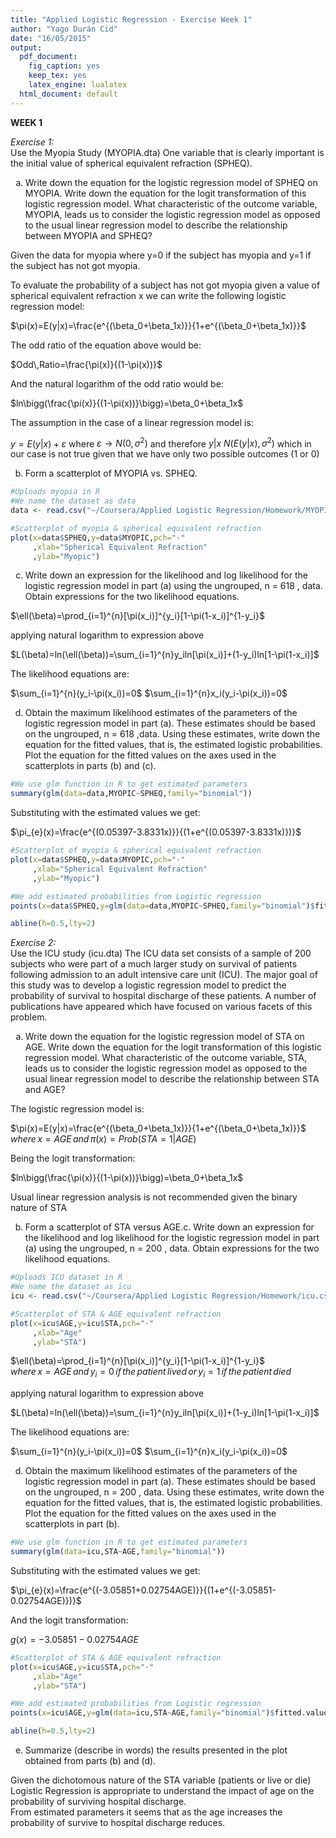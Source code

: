 ```yaml
---
title: "Applied Logistic Regression - Exercise Week 1"
author: "Yago Durán Cid"
date: "16/05/2015"
output:
  pdf_document:
    fig_caption: yes
    keep_tex: yes
    latex_engine: lualatex
  html_document: default
---
```

  
**WEEK  1**	
  
*Exercise 1:*  
Use the Myopia Study (MYOPIA.dta) One variable that is clearly important is the initial value of spherical equivalent refraction (SPHEQ).

a. Write down the equation for the logistic regression model of SPHEQ on MYOPIA. Write down the equation for the logit transformation of this logistic regression model. What characteristic of the outcome variable, MYOPIA, leads us to consider the logistic regression model as opposed to the usual linear regression model to describe the relationship between MYOPIA and SPHEQ?
  
Given the  data for myopia where y=0 if the subject has myopia and y=1 if the subject has not got myopia.
  
To evaluate the probability of a subject has not got myopia given a value of spherical equivalent refraction x we can write the following logistic regression model:  
  
  $\pi(x)=E(y|x)=\frac{e^{(\beta_0+\beta_1x)}}{1+e^{(\beta_0+\beta_1x)}}$  
  
The odd ratio of the equation above would be:  
  
  $Odd\,Ratio=\frac{\pi(x)}{(1-\pi(x))}$  
  
And the natural logarithm of the odd ratio  would be:  
  
  $ln\bigg(\frac{\pi(x)}{(1-\pi(x))}\bigg)=\beta_0+\beta_1x$
   
The assumption in the case of a linear regression model is:  
  
  $y=E(y|x)+\varepsilon$ where $\varepsilon \rightarrow N(0,\sigma^2)$ and therefore $y|x~N(E(y|x),\sigma^2)$ which in our case is not true given that we have only two possible outcomes (1 or 0)
  
b. Form a scatterplot of MYOPIA vs. SPHEQ.

```r
#Uploads myopia in R
#We name the dataset as data
data <- read.csv("~/Coursera/Applied Logistic Regression/Homework/MYOPIA-fixed.csv")

#Scatterplot of myopia & spherical equivalent refraction
plot(x=data$SPHEQ,y=data$MYOPIC,pch="·"
     ,xlab="Spherical Equivalent Refraction"
     ,ylab="Myopic")
```
  
c. Write down an expression for the likelihood and log likelihood for the logistic regression model in part (a) using the ungrouped, n = 618 , data. Obtain expressions for the two likelihood equations.  
  
$\ell(\beta)=\prod_{i=1}^{n}[\pi(x_i)]^{y_i}[1-\pi(1-x_i)]^{1-y_i}$  
  
applying natural logarithm to expression above  
  
$L(\beta)=ln(\ell(\beta))=\sum_{i=1}^{n}y_iln[\pi(x_i)]+(1-y_i)ln[1-\pi(1-x_i)]$
  
  
The likelihood equations are:  
  
  $\sum_{i=1}^{n}(y_i-\pi(x_i))=0$
  $\sum_{i=1}^{n}x_i(y_i-\pi(x_i))=0$
  
  
d. Obtain the maximum likelihood estimates of the parameters of the logistic
regression model in part (a). These estimates should be based on the ungrouped, n = 618 ,data. Using these estimates, write down the equation for the fitted values, that is, the estimated logistic probabilities. Plot the equation for the fitted values on the axes used in the scatterplots in parts (b) and (c).  
  
```r
#We use glm function in R to get estimated parameters
summary(glm(data=data,MYOPIC~SPHEQ,family="binomial"))
```  
  
  Substituting with the estimated values we get: 
  
  $\pi_{e}(x)=\frac{e^{(0.05397-3.8331x)}}{(1+e^{(0.05397-3.8331x)})}$
  
```r

#Scatterplot of myopia & spherical equivalent refraction
plot(x=data$SPHEQ,y=data$MYOPIC,pch="·"
     ,xlab="Spherical Equivalent Refraction"
     ,ylab="Myopic")

#We add estimated probabilities from Logistic regression
points(x=data$SPHEQ,y=glm(data=data,MYOPIC~SPHEQ,family="binomial")$fitted.values,pch="·",col="red")

abline(h=0.5,lty=2)
```
  
*Exercise 2:*  
Use the ICU study (icu.dta)
The ICU data set consists of a sample of 200 subjects who were part of a much larger study on survival of patients following admission to an adult intensive care unit (ICU). The major goal of this study was to develop a logistic regression model to predict the probability of survival to hospital discharge of these patients. A number of publications have appeared which have focused on various facets of this problem.  

a. Write down the equation for the logistic regression model of STA on AGE. Write down the equation for the logit transformation of this logistic regression model. What characteristic of the outcome variable, STA, leads us to consider the logistic regression model as opposed to the usual linear regression model to describe the relationship between STA and AGE?  
  
The logistic regression model is: 
  
  $\pi(x)=E(y|x)=\frac{e^{(\beta_0+\beta_1x)}}{1+e^{(\beta_0+\beta_1x)}}$ 
  $where\,x=AGE\,and\,\pi(x)= Prob(STA=1|AGE)$  
  
Being the logit transformation:  
  
  $ln\bigg(\frac{\pi(x)}{(1-\pi(x))}\bigg)=\beta_0+\beta_1x$
  
Usual linear regression analysis is not recommended given the binary nature of STA  

b. Form a scatterplot of STA versus AGE.c. Write down an expression for the likelihood and log likelihood for the logistic regression model in part (a) using the ungrouped, n = 200 , data. Obtain expressions for the two likelihood equations.  
```r
#Uploads ICU dataset in R
#We name the dataset as icu
icu <- read.csv("~/Coursera/Applied Logistic Regression/Homework/icu.csv")

#Scatterplot of STA & AGE equivalent refraction
plot(x=icu$AGE,y=icu$STA,pch="·"
     ,xlab="Age"
     ,ylab="STA")
```  
  
$\ell(\beta)=\prod_{i=1}^{n}[\pi(x_i)]^{y_i}[1-\pi(1-x_i)]^{1-y_i}$  
$where\,x=AGE\,and\,y_i=0\,if\,the\,patient\,lived\,or\,y_i=1\,if\,the\,patient\,died$  
  
applying natural logarithm to expression above  
  
$L(\beta)=ln(\ell(\beta))=\sum_{i=1}^{n}y_iln[\pi(x_i)]+(1-y_i)ln[1-\pi(1-x_i)]$
  
  
The likelihood equations are:  
  
  $\sum_{i=1}^{n}(y_i-\pi(x_i))=0$
  $\sum_{i=1}^{n}x_i(y_i-\pi(x_i))=0$  
  
  
d. Obtain the maximum likelihood estimates of the parameters of the logistic
regression model in part (a). These estimates should be based on the ungrouped, n = 200 , data. Using these estimates, write down the equation for the fitted values, that is, the estimated logistic probabilities. Plot the equation for the fitted values on the axes used in the scatterplots in part (b).  
```r
#We use glm function in R to get estimated parameters
summary(glm(data=icu,STA~AGE,family="binomial"))
```  
  
  Substituting with the estimated values we get: 
  
  $\pi_{e}(x)=\frac{e^{(-3.05851+0.02754AGE)}}{(1+e^{(-3.05851-0.02754AGE)})}$  
  
  And the logit transformation:  
  
  $g(x)=-3.05851-0.02754AGE$  
  
```r

#Scatterplot of STA & AGE equivalent refraction
plot(x=icu$AGE,y=icu$STA,pch="·"
     ,xlab="Age"
     ,ylab="STA")

#We add estimated probabilities from Logistic regression
points(x=icu$AGE,y=glm(data=icu,STA~AGE,family="binomial")$fitted.values,pch="·",col="red")

abline(h=0.5,lty=2)
```  
  
e. Summarize (describe in words) the results presented in the plot obtained from parts (b) and (d).
	
Given the dichotomous nature of the STA variable (patients or live or die) Logistic Regression is appropriate to understand the impact of age on the probability of surviving hospital discharge.  
From estimated parameters it seems that as the age increases the probability of survive to hospital discharge reduces.